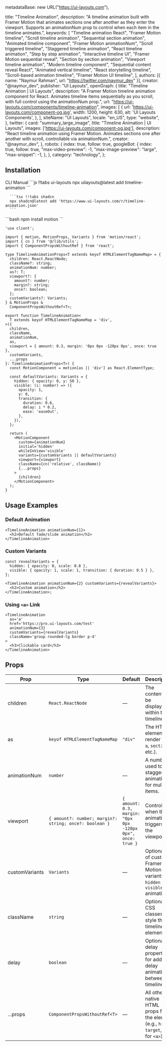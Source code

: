   metadataBase: new URL("https://ui-layouts.com"),

title: "Timeline Animation",
description:
"A timeline animation built with Framer Motion that animates sections one after another as they enter the viewport. Supports an animationNum prop to control when each item in the timeline animates.",
keywords: [
"Timeline animation React",
"Framer Motion timeline",
"Scroll timeline animation",
"Sequential section animation",
"Animated timeline component",
"Framer Motion animationNum",
"Scroll triggered timeline",
"Staggered timeline animation",
"React timeline animation",
"Step by step animation",
"Interactive timeline UI",
"Framer Motion sequential reveal",
"Section by section animation",
"Viewport timeline animation",
"Modern timeline component",
"Sequential content reveal React",
"Animated vertical timeline",
"React storytelling timeline",
"Scroll-based animation timeline",
"Framer Motion UI timeline",
],
authors: [{ name: "Naymur Rahman", url: "https://twitter.com/naymur_dev" }],
creator: "@naymur_dev",
publisher: "UI Layouts",
openGraph: {
title: "Timeline Animation | UI Layouts",
description:
"A Framer Motion timeline animation component for React. Animates timeline items sequentially as you scroll, with full control using the animationNum prop.",
url: "https://ui-layouts.com/components/timeline-animation",
images: [
{
url: 'https://ui-layouts.com/component-og.jpg',
width: 1200,
height: 630,
alt: 'UI Layouts Components',
},
],
siteName: "UI Layouts",
locale: "en_US",
type: "website",
},
twitter: {
card: "summary_large_image",
title: "Timeline Animation | UI Layouts",
images: ['https://ui-layouts.com/component-og.jpg'],
description:
"React timeline animation using Framer Motion. Animates sections one after another with scroll, controllable via animationNum.",
creator: "@naymur_dev",
},
robots: {
index: true,
follow: true,
googleBot: {
index: true,
follow: true,
"max-video-preview": -1,
"max-image-preview": "large",
"max-snippet": -1,
},
},
category: "technology",
};

<ComponentCodePreview name='timeline-animation' hasReTrigger responsive />

## Installation

<Tabs defaultValue="cli">

<TabsList className='border-b w-full bg-transparent dark:bg-transparent justify-start dark:bg-zinc-900 h-11'>
  <TabsTrigger value='cli'>CLI</TabsTrigger>
  <TabsTrigger value='manual'>Manual</TabsTrigger>
</TabsList>

  <TabsContent value="cli">
   <CodeWithTabs>
      ```js !!tabs ui-layouts
      npx uilayouts@latest add timeline-animation
      ```

      ```tsx !!tabs shadcn
      npx shadcn@latest add 'https://www.ui-layouts.com/r/timeline-animation.json'
      ```

   </CodeWithTabs>
  </TabsContent>
  
<TabsContent value="manual">
```bash
npm install motion
```

```tsx timeline-animation.tsx
'use client';

import { motion, MotionProps, Variants } from 'motion/react';
import { cn } from '@/lib/utils';
import { ComponentPropsWithoutRef } from 'react';

type TimelineAnimationProps<T extends keyof HTMLElementTagNameMap> = {
  children: React.ReactNode;
  className?: string;
  animationNum: number;
  as?: T;
  viewport?: {
    amount?: number;
    margin?: string;
    once?: boolean;
  };
  customVariants?: Variants;
} & MotionProps &
  ComponentPropsWithoutRef<T>;

export function TimelineAnimation<
  T extends keyof HTMLElementTagNameMap = 'div',
>({
  children,
  className,
  animationNum,
  as,
  viewport = { amount: 0.3, margin: '0px 0px -120px 0px', once: true },
  customVariants,
  ...props
}: TimelineAnimationProps<T>) {
  const MotionComponent = motion[as || 'div'] as React.ElementType;

  const defaultVariants: Variants = {
    hidden: { opacity: 0, y: 50 },
    visible: (i: number) => ({
      opacity: 1,
      y: 0,
      transition: {
        duration: 0.6,
        delay: i * 0.2,
        ease: 'easeOut',
      },
    }),
  };

  return (
    <MotionComponent
      custom={animationNum}
      initial='hidden'
      whileInView='visible'
      variants={customVariants || defaultVariants}
      viewport={viewport}
      className={cn('relative', className)}
      {...props}
    >
      {children}
    </MotionComponent>
  );
}
```

</TabsContent>
</Tabs>

## Usage Examples

### Default Animation

```tsx
<TimelineAnimation animationNum={1}>
  <h2>Default fade/slide animation</h2>
</TimelineAnimation>
```

### Custom Variants

```tsx
const revealVariants = {
  hidden: { opacity: 0, scale: 0.8 },
  visible: { opacity: 1, scale: 1, transition: { duration: 0.5 } },
};

<TimelineAnimation animationNum={2} customVariants={revealVariants}>
  <h2>Custom animation</h2>
</TimelineAnimation>;
```

### Using `<a>` Link

```tsx
<TimelineAnimation
  as='a'
  href='https://pro.ui-layouts.com/test'
  animationNum={3}
  customVariants={revealVariants}
  className='group rounded-lg border p-4'
>
  <h3>Clickable card</h3>
</TimelineAnimation>
```

## Props

| Prop           | Type                                                   | Default                                                     | Description                                                                            |
| -------------- | ------------------------------------------------------ | ----------------------------------------------------------- | -------------------------------------------------------------------------------------- |
| children       | `React.ReactNode`                                      | —                                                           | The content to be displayed within the timeline.                                       |
| as             | `keyof HTMLElementTagNameMap`                          | `"div"`                                                     | The HTML element to render (`div`, `a`, `section`, etc.).                              |
| animationNum   | `number`                                               | —                                                           | A number used to stagger animations for multiple items.                                |
| viewport       | `{ amount?: number; margin?: string; once?: boolean }` | `{ amount: 0.3, margin: "0px 0px -120px 0px", once: true }` | Controls when the animation triggers in the viewport.                                  |
| customVariants | `Variants`                                             | —                                                           | Optional set of custom Framer Motion variants for `hidden` and `visible` animations.   |
| className      | `string`                                               | —                                                           | Optional CSS classes to style the timeline element.                                    |
| delay          | `boolean`                                              | —                                                           | Optional delay properties for adding delay animation between timeline.                 |
| ...props       | `ComponentPropsWithoutRef<T>`                          | —                                                           | All other native HTML props for the element (e.g., `href`, `target`, `rel` for `<a>`). |
